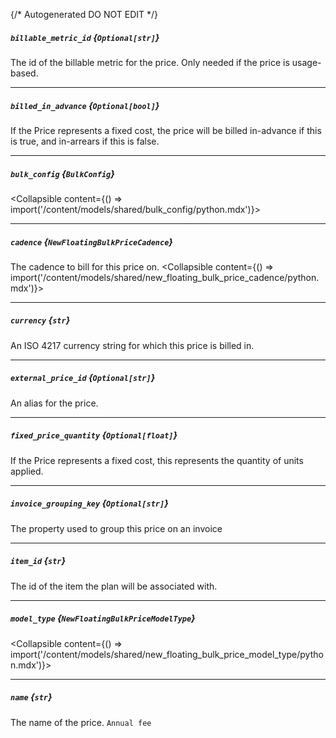 {/* Autogenerated DO NOT EDIT  */}

##### `billable_metric_id` *{`Optional[str]`}*
The id of the billable metric for the price. Only needed if the price is usage-based.

---
##### `billed_in_advance` *{`Optional[bool]`}*
If the Price represents a fixed cost, the price will be billed in-advance if this is true, and in-arrears if this is false.

---
##### `bulk_config` *{`BulkConfig`}*
<Collapsible content={() => import('/content/models/shared/bulk_config/python.mdx')}>
</Collapsible>

---
##### `cadence` *{`NewFloatingBulkPriceCadence`}*
The cadence to bill for this price on.
<Collapsible content={() => import('/content/models/shared/new_floating_bulk_price_cadence/python.mdx')}>
</Collapsible>

---
##### `currency` *{`str`}*
An ISO 4217 currency string for which this price is billed in.

---
##### `external_price_id` *{`Optional[str]`}*
An alias for the price.

---
##### `fixed_price_quantity` *{`Optional[float]`}*
If the Price represents a fixed cost, this represents the quantity of units applied.

---
##### `invoice_grouping_key` *{`Optional[str]`}*
The property used to group this price on an invoice

---
##### `item_id` *{`str`}*
The id of the item the plan will be associated with.

---
##### `model_type` *{`NewFloatingBulkPriceModelType`}*
<Collapsible content={() => import('/content/models/shared/new_floating_bulk_price_model_type/python.mdx')}>
</Collapsible>

---
##### `name` *{`str`}*
The name of the price.
`Annual fee`

